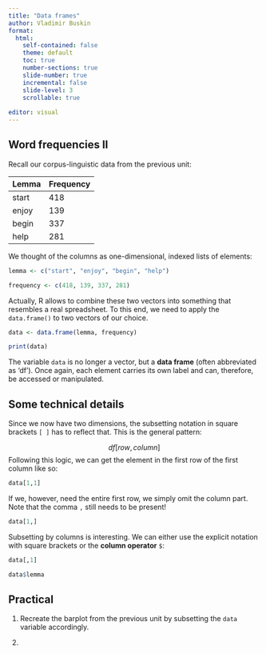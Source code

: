 ```yaml
---
title: "Data frames"
author: Vladimir Buskin
format:
  html:
    self-contained: false
    theme: default
    toc: true
    number-sections: true
    slide-number: true
    incremental: false
    slide-level: 3
    scrollable: true
    
editor: visual
---
```


## Word frequencies II

Recall our corpus-linguistic data from the previous unit:

| Lemma | Frequency |
|-------|-----------|
| start | 418       |
| enjoy | 139       |
| begin | 337       |
| help  | 281       |

We thought of the columns as one-dimensional, indexed lists of elements:

```r
lemma <- c("start", "enjoy", "begin", "help")

frequency <- c(418, 139, 337, 281)
```

Actually, R allows to combine these two vectors into something that
resembles a real spreadsheet. To this end, we need to apply the
`data.frame()` to two vectors of our choice.

```r
data <- data.frame(lemma, frequency)

print(data)
```

The variable `data` is no longer a vector, but a **data frame** (often
abbreviated as 'df'). Once again, each element carries its own label and
can, therefore, be accessed or manipulated.

## Some technical details

Since we now have two dimensions, the subsetting notation in square
brackets `[ ]` has to reflect that. This is the general pattern:

$$ df[row, column] $$ Following this logic, we can get the element in
the first row of the first column like so:

```r
data[1,1]
```

If we, however, need the entire first row, we simply omit the column
part. Note that the comma `,` still needs to be present!

```r
data[1,]
```

Subsetting by columns is interesting. We can either use the explicit
notation with square brackets or the **column operator** `$`:

```r
data[,1]

data$lemma
```

## Practical

1.  Recreate the barplot from the previous unit by subsetting the `data`
    variable accordingly.

2.  

